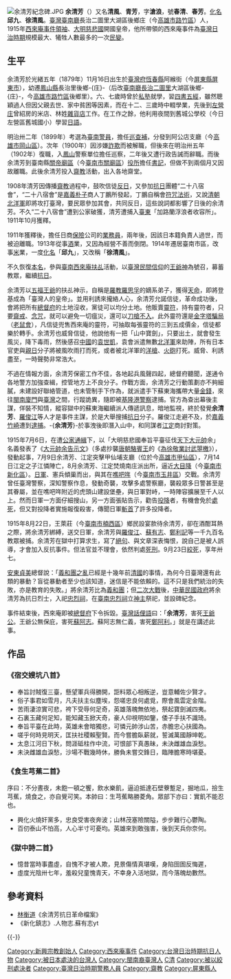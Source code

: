 {{Refimprove|time=2018-08-21T09:17:24+00:00}}
{{About|西來庵事件歷史人物|其他同名人物|余清芳 (消歧義)}}
{{Infobox person
| name = 余清芳
| image = File:余清芳照片.jpg
| image_size = 250px
| caption = 余清芳遭日本當局逮捕
| birth_date = 1879年11月16日{{r|抗日|page=153}}
| birth_place = {{QING|福建省}}[[臺灣府|臺灣府]][[恆春縣|恆春縣]]<br>（今[[屏東縣|屏東縣]][[恆春鎮|恆春鎮]]）
| death_date = {{death date and age|1915|9|23|1879|11|16}}{{executed}}
| cemetery = 
| death_place = {{TWN-JPN}}[[臺南廳|臺南廳]][[臺南監獄|臺南監獄]]<br>（今[[法務部矯正署臺南監獄|法務部矯正署臺南監獄]]）
| nationality = {{QING}}（1879年－1895年）<br> {{JPN-EMP}}（1895年－1915年）
| parents = 父：余蝦<br>母：洪好（余洪氏好）{{r|抗日|page=153}}
}}
{{Infobox Hokkien name
| title      = 余清芳
| hanji      = 余清芳
| poj        = {{lang|nan|Û Chheng-hong}}
| sinbhundzi = 
| hanlo      = 
| tl         = Û Tshing-hong
| bp         = 
| hongim     = 
| hokkienipa = 
| lm         = 
}}
[[File:余清芳紀念碑.JPG|thumb]]
'''余清芳'''（{{bd|1879年||1915年|catIdx=y余}}）又名'''清風'''、'''青芳'''，字'''滄浪'''，號'''春清'''、'''春芳'''。[[化名|化名]]'''邱九'''、'''徐清風'''。[[臺灣|臺灣]][[臺南廳|臺南廳]]長治二圖里大湖區後鄉庄（今[[高雄市|高雄市]][[路竹區|路竹區]]）人，1915年[[西來庵事件|西來庵事件]][[領袖|領袖]]、[[大明慈悲國|大明慈悲國]]開國皇帝，他所帶領的西來庵事件為[[臺灣日治時期|臺灣日治時期]]規模最大、犧牲人數最多的一次[[民變|民變]]。

==生平==
余清芳於光緒五年（1879年）11月16日出生於[[臺灣府|臺灣府]][[恆春縣|恆春縣]]阿緱街（今[[屏東縣|屏東縣]][[屏東市|屏東市]]），幼遷[[鳳山縣_(臺灣)|鳳山縣]]長治里後鄉-{庄}-（后改[[臺南廳|臺南廳]][[長治二圖里|長治二圖里]]大湖區後鄉-{庄}-，今[[高雄市|高雄市]][[路竹區|路竹區]]後鄉里）{{r|抗日|page=153}}。六、七歲時曾於[[私塾|私塾]]就學，習[[四書五經|四書五經]]，雖然聰穎過人但因父親去世、家中貧困等因素，而在十二、三歲時中輟學業，先後到[[左營庄|左營庄]]曾紹房的米店、林姓[[雜貨店|雜貨店]]工作{{r|抗日|page=153}}。在工作之餘，他利用夜間到舊城公學校（今日左營區舊城國小）學習[[日語|日語]]{{r|抗日|page=154}}。

明治卅二年（1899年）考選為[[臺南|臺南]][[警員|警員]]，擔任[[巡查補|巡查補]]，分發到阿公店支廳（今[[高雄市|高雄市]][[岡山區|岡山區]]）{{r|抗日|page=154}}。次年（1900年）因涉嫌[[詐欺|詐欺]]而被解職，但後來在明治卅五年（1902年）復職，入[[鳳山區|鳳山]]警察單位擔任巡察，二年後又遭行政告誡而辭職{{r|抗日|page=154}}。而後余清芳到臺南縣[[關廟區|關帝廟區]]（今[[臺南市|臺南市]][[關廟區|關廟區]]）[[公所|役所]]擔任[[書記|書記]]，但做不到兩個月又因故離職{{r|抗日|page=154}}。此後余清芳投入[[齋教|齋教]]活動，出入各地齋堂{{r|抗日|page=154、155}}。

1908年清芳因傳播[[齋教|齋教]]過程中，鼓吹信徒[[反日|反日]]，又參加[[抗日|抗日]]團體“二十八宿會”，“二十八宿會”是[[嘉義縣|嘉義]][[朴子市|朴子]]商人丁鵬所發起，丁鵬自稱會[[符咒|符咒]][[法術|法術]]，又說[[清朝|清朝]][[北洋軍|北洋軍]]即將攻打臺灣，要民眾參加其會，共同反日，這些說詞都影響了日後的余清芳。不久“二十八宿會”遭到公家破獲，清芳遭捕入[[臺東縣|臺東]]「加路蘭浮浪者收容所」。1911年10月獲釋。

1911年獲釋後，擔任日商[[保險|保險]]公司的[[業務|業務員]]，兩年後，因該日本籍負責人過世，而被迫離職。1913年從事[[酒|酒]]業，又因為經營不善而倒閉。1914年遷居臺南市區，改事[[大米|米]]業，一度[[化名|化名]]「'''邱九'''」，又改稱「'''徐清風'''」。

不久恢復[[本名|本名]]，參與[[臺南西來庵|臺南西來庵]][[扶乩|扶乩]]活動，以[[臺灣民間信仰|臺灣民間信仰]]的[[王爺神|王爺神]]為號召，募蓄教眾，繼續[[抗日|抗日]]。

余清芳以[[五福王爺|五福王爺]]的扶乩神示，自稱是[[羅教|羅教]][[羅思孚|羅思孚]]的嫡系弟子，獲得[[天命|天命]]，即將登基成為「臺灣人的皇帝」。並用利誘來攏絡人心，余清芳允諾信徒，革命成功後，會將把所有[[總督府|總督府]]的土地沒收，黨徒可以均分土地。他販賣[[符|靈符]]，持有靈符者，只要[[齋戒|齋戒]]、[[咒語|念咒]]，就可以避免一切瘟災，還可以[[刀槍不入|刀槍不入]]。此外靈符還是[[金字塔騙局|金字塔騙局]]（[[老鼠會|老鼠會]]），凡信徒兜售西來庵的靈符，可抽取每張靈符的三到五成價金，信徒都樂於轉手。余清芳也威脅信徒，他說他有一把「山中寶劍」，只要出土，就會發生風災，降下毒雨，然後感召[[中國|中國]]的[[袁世凱|袁世凱]]，袁會派遣無數[[北洋軍|北洋軍]]來助陣，所有日本官吏與[[親日|親日]]分子將被風吹雨打而死，或者被北洋軍的[[來福槍|洋槍]]、[[火砲|火砲]]打死。威脅、利誘盡至，一時聲勢非常浩大。

不過在情報方面，余清芳保密工作不佳，各地起兵風聲四起，總督府聽聞，遂通令各地警方加強查緝，控管地方上不良分子。作戰方面，余清芳之行動策劃亦不夠細膩，未建設好聯絡管道，也未管制手下作為，就派遣手下蘇東海攜帶大量[[金錢|金錢]]，來往[[閩南|閩南]][[廈門|廈門]]與[[臺灣|臺灣]]之間，行蹤詭異，隨即被[[基隆港|基隆港]][[警察|警察]]逮捕。官方為查出幕後主謀，佯裝不知情，縱容獄中的蘇東海繼續派人傳遞訊息，暗地監視，終於發覺'''余清芳'''、[[羅俊江|羅俊江]]等人才是事件主謀，於是大舉搜捕[[抗日|抗日]]分子。羅俊江走避不及，於[[嘉義縣|嘉義]][[竹崎鄉|竹崎]]遭到[[逮捕|逮捕]]。-{'''余清芳'''}-於事洩後即潛入山中，和同謀者[[江定|江定]]商討對策。

1915年7月6日，在遭[[公家|公家]][[通緝|通緝]]下，以「大明慈悲國奉旨平臺征伐[[天下|天下]][[大元帥|大元帥]]余」名義發表了《[[s:余清芳告示文|大元帥余告示文]]》（多處抄襲[[唐朝|唐朝]][[駱賓王|駱賓王]]的《[[s:討武氏檄|為徐敬業討武曌檄]]》），發動起事，7月9日余清芳、江定突擊甲仙埔支廳（位於今[[高雄市|高雄市]][[甲仙區|甲仙區]]），7月14日江定之子江憐陣亡，8月余清芳、江定焚燒南庄派出所，逼近[[大目降|大目降]]（今[[臺南市|臺南市]][[新化區|新化區]]）。[[日軍|日軍]]、憲兵傾巢而出，與其在[[玉井區|噍吧哖]]（今[[臺南市|臺南市]][[玉井區|玉井區]]）交戰。余清芳曾任臺灣警察，深知警察作息，發動奇襲，攻擊多處警察廳，襲殺眾多日警甚至是其眷屬，並在噍吧哖附近的虎頭山建設堡壘，與日軍對峙，一時陣容擴展至千人以上。然而日軍一方面仔細搜山，另一方面張貼告示，勸告[[投降|投降]]者，有機會免於[[處死|處死]]，但又對投降者實施報復殺害，傳聞日軍[[斬首|斬首]]了許多投降者。

1915年8月22日，王萊莊（今[[臺南市|臺南市]][[楠西區|楠西區]]）鄉民設宴款待余清芳，卻在酒酣耳熱之際，將余清芳綁縛，送交日軍，余清芳與[[羅俊江|羅俊江]]、[[蘇有志|蘇有志]]、[[鄭利記|鄭利記]]等一千九百名教眾被捕。余清芳在獄中打算求生，寫了[[絕句|絕句]]、與文章深表悔恨，說自己是被人誤導，才會加入反抗事件。但法官並不理會，依然判處[[死刑|死刑]]。9月23日[[絞死|絞死]]，享年卅七。

[[安東貞美|安東貞美]]總督說：「[[義和團之亂|義和團之亂]]已經是十幾年前[[清朝|清國]]的事情，為何今日臺灣還有此類的暴動？盲從暴動者至少也該知道，迷信是不能依賴的。這不只是我們統治的失敗，亦是教育的失敗。」將余清芳比為[[義和團|義和團]]；但[[二次大戰|二次大戰]]後，[[中華民國政府|中華民國政府]]將余清芳為抗日烈士，入祀[[忠烈祠|忠烈祠]]，在[[臺南神社|臺南忠烈祠]]立[[神主|神主]]祭祀，並設碑紀念。

事件結束後，西來庵即被[[臺灣總督府|總督府]]下令拆毀。[[臺灣話|臺灣話]][[俚語|俚語]]曰：「'''余清芳'''，害死[[五福王爺|王爺公]]。王爺公無保庇，害死[[蘇有志|蘇阿志]]。蘇阿志無仁義，害死[[鄭利記|鄭阿利]]。」就是在講述此事。

==作品==
===《宿交嫂坑八首》===
*奉旨討賊復三臺，懸望軍兵得勝開，詎料眾心相叛逆，豈意輔佐少賢才。
*俗子事君如雪月，凡夫扶主似塵埃，怨嗟忠良何處覓，際會風雲定金階。
*苦雨淒涼實可悲，袴下受辱何足奇，英雄落魄無依地，祭起寶劍滅四夷。
*石裏玉藏何足知，能知藏玉掀天奇，豪人仰視明如鑒，倭子手扶不識琦。
*奉旨平臺在此時，英雄未會暗獨悲，可憐元帥涉山苦，赤膽忠心扶國為。
*嗟乎何時見明天，匡扶社稷賴聖賢。而今嘗膽臥薪就，誓滅萬國靜坤乾。
*太息江河日下秋，問涯砥柱作中流，可恨部下真愚昧，未決雌雄血淚愁。
*未決雌雄血淚愁，沙場不戰幾時休，勝負未嘗交鋒日，臨陣膽寒時堪憂。

===《食生芎蕉二首》===
序曰：不分晝夜，未飽一頓之饗，飲水樂飢，逼迫抵達石壁藔蹔足，掘地瓜，撿生芎蕉，燒食之，亦自覺可笑。本帥曰：生芎蕉略勝菱角。眾部下亦曰：實飢不能忍也。

*興化火燒奸黨多，忠良受害夜奔波；山林茂塞險關隘，步步難行心鬱陶。
*百仞泰山不怕高，人心半寸可憂均。英雄來到敢強害，後到天兵你奈何。

===《獄中詩二首》===
*憶昔當時事盡虛，自愧不才被人欺，見景傷情真堪嘆，身陷囹圄反悔遲，
*虛度光陰卅七年，羞殺兒童愧青天，不幸身入活地獄，而今落魄劫數然。

==參考資料==
{{reflist|refs=
<ref name="抗日">{{cite book|author=-{涂}-順從 |title=《南瀛抗日誌》 |publisher=臺南縣文化局 |date=2000-02 |isbn=957-02-5459-9 }}</ref>
}}

* [[林衡道|林衡道]]《余清芳抗日革命檔案》
*《新化鎮志》.人物志.蘇有志yt


{{wikisourceshas|余清芳告示文}}
{{-}}
{{臺灣忠烈祠}}

{{DEFAULTSORT:Y余}}
[[Category:新興宗教創始人|Category:新興宗教創始人]]
[[Category:西來庵事件|Category:西來庵事件]]
[[Category:台灣日治時期抗日人物|Category:台灣日治時期抗日人物]]
[[Category:被日本處決的台灣人|Category:被日本處決的台灣人]]
[[Category:閩南裔臺灣人|Category:閩南裔臺灣人]]
[[Category:余姓|C清]]
[[Category:被以絞刑處決者|Category:被以絞刑處決者]]
[[Category:臺灣日治時期警務人員|Category:臺灣日治時期警務人員]]
[[Category:齋教|Category:齋教]]
[[Category:屏東縣人|Category:屏東縣人]]